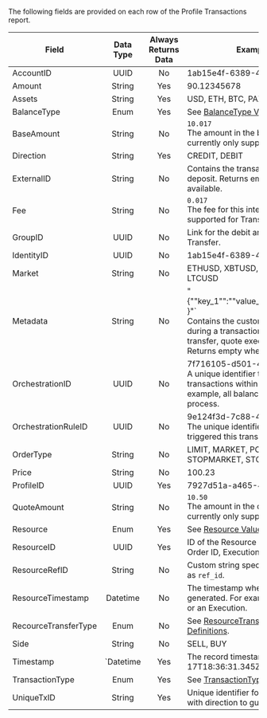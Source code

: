 The following fields are provided on each row of the Profile Transactions report.

| Field | Data Type | Always Returns Data | Example/Description |
| --- | :-: | :-: | --- |
| AccountID | UUID | No | 1ab15e4f-6389-4a52-b908-62c3525b0da2 |
| Amount | String | Yes | 90.12345678 |
| Assets | String | Yes | USD, ETH, BTC, PAXG, BCH, LTC |
| BalanceType | Enum | Yes | See [BalanceType Values and Definitions](#BalanceTypeValuesDefinitions). |
| BaseAmount | String | No | `10.017`<br/>The amount in the base asset for this trade, currently only supported for QuoteExecutions. |
| Direction | String | Yes | CREDIT, DEBIT |
| ExternalID | String | No | Contains the transaction hash for a crypto deposit. Returns empty when no data is available. |
| Fee | String | No | `0.017`<br/>The fee for this interaction. Currently only supported for Transfers. |
| GroupID | UUID | No | Link for the debit and credit legs of an Internal Transfer. |
| IdentityID | UUID | No | 1ab15e4f-6389-4a52-b908-62c3525b0da2 |
| Market | String | No | ETHUSD, XBTUSD, PAXGUSD, BCHUSD, LTCUSD |
| Metadata | String | No | \"{""key_1"":""value_11"",""key_2"":""value_23"" }"` <br/> Contains the customer specified metadata during a transaction on platform (withdrawal, transfer, quote execution) in json-string format. Returns empty when no data is available. |
| OrchestrationID | UUID | No | 7f716105-d501-40e8-a82f-309fffacd6d8<br/>A unique identifier that links all related transactions within a single logical flow. For example, all balance updates during a deposit process. |
| OrchestrationRuleID | UUID | No | 9e124f3d-7c88-4b36-b54a-e389f6c398b2<br/>The unique identifier of the automation rule that triggered this transaction set. |
| OrderType | String | No | LIMIT, MARKET, POSTONLYLIMIT, STOPMARKET, STOPLIMIT, HRQ |
| Price | String | No | 100.23 |
| ProfileID | UUID | Yes | 7927d51a-a465-49b9-ab0e-1ca17b3a7c5b |
| QuoteAmount | String | No | `10.50`<br/>The amount in the quote asset for this trade, currently only supported for QuoteExecutions. |
| Resource | Enum | Yes | See [Resource Values and Definitions](#ResourceValuesDefinitions). |
| ResourceID | UUID | Yes | ID of the Resource in question. For example, Order ID, Execution ID, Transfer ID. |
| ResourceRefID | String | No | Custom string specified in Create Order request as `ref_id`. |
| ResourceTimestamp | Datetime | No | The timestamp when the Resource was generated. For example, the time for an Order or an Execution. |
| RecourceTransferType | Enum | No | See [ResourceTransferType Values and Definitions](#ResourceTransferTypeValuesDefinitions). |
| Side | String | No | SELL, BUY |
| Timestamp | `Datetime | Yes | The record timestamp. For example: 2024-01-17T18:36:31.345Z  |
| TransactionType | Enum | Yes | See [TransactionType Values and Definitions](#TransactionTypeValuesDefinitions). |
| UniqueTxID | String | Yes | Unique identifier for a Profile transaction. Use with direction to guarantee unique line-item. |
